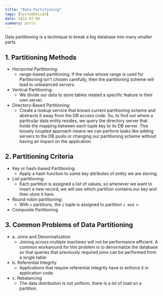 ```yaml
---
title: "Data Partitioning"
tags: [SystemDesign]
date: 2022-07-08
summary: parts.
---
```


Data partitioning is a technique to break a big database into many smaller
parts.

## 1. Partitioning Methods

- Horizontal Partitioning:
  - range-based partitioning. If the value whose range is used for
    Partitioning isn't chosen carefully, then the partitioning scheme will
    lead to unbalanced servers.
- Vertical Partitioning:
  - We divide our data to store tables related a specific feature in their own server.
- Directory-Based Partitioning:
  - Create a lookup service that knows current partitioning scheme and
    abstracts it away from the DB access code. So, to find out where a
    particular data entity resides, we query the directory server that holds
    the mapping between each tuple key to its DB server. This loosely coupled
    approach means we can perform tasks like adding servers to the DB pools or
    changing our partitioning scheme without having an impact on the
    application.
 
## 2. Partitioning Criteria

- Key or hash-based Partitioning:
  - Apply a hash function to some key attributes of entity we are storing;
- List partitioning:
  - Each partition is assigned a list of values, so whenever we want to insert
    a new record, we will see which partition contains our key and then store
    it here.
- Round-robin partitioning:
  - With `n` partitions, the `i` tuple is assigned to partition `i mod n`
- Composite Partitioning

## 3. Common Problems of Data Partitioning

- a. Joins and Denormalization
  - Joining across multiple machines will not be performance efficient. A
    common workaround for this problem is to denormalize the database so that
    queries that previously required joins can be performed from a single
    table.
- b. Referential Integrity
  - Applications that require referential integrity have to enforce it in
    application code.
- c. Rebalancing
  - The data distribution is not uniform, there is a lot of load on a partition.
